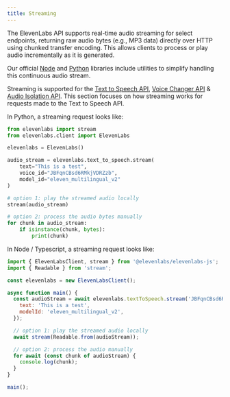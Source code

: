 ```yaml
---
title: Streaming
---
```


The ElevenLabs API supports real-time audio streaming for select endpoints, returning raw audio bytes (e.g., MP3 data) directly over HTTP using chunked transfer encoding. This allows clients to process or play audio incrementally as it is generated.

Our official [Node](https://github.com/elevenlabs/elevenlabs-js) and [Python](https://github.com/elevenlabs/elevenlabs-python) libraries include utilities to simplify handling this continuous audio stream.

Streaming is supported for the [Text to Speech API](/docs/api-reference/streaming), [Voice Changer API](/docs/api-reference/speech-to-speech-streaming) & [Audio Isolation API](/docs/api-reference/audio-isolation-stream). This section focuses on how streaming works for requests made to the Text to Speech API.

In Python, a streaming request looks like:

```python
from elevenlabs import stream
from elevenlabs.client import ElevenLabs

elevenlabs = ElevenLabs()

audio_stream = elevenlabs.text_to_speech.stream(
    text="This is a test",
    voice_id="JBFqnCBsd6RMkjVDRZzb",
    model_id="eleven_multilingual_v2"
)

# option 1: play the streamed audio locally
stream(audio_stream)

# option 2: process the audio bytes manually
for chunk in audio_stream:
    if isinstance(chunk, bytes):
        print(chunk)
```

In Node / Typescript, a streaming request looks like:

```javascript maxLines=0
import { ElevenLabsClient, stream } from '@elevenlabs/elevenlabs-js';
import { Readable } from 'stream';

const elevenlabs = new ElevenLabsClient();

async function main() {
  const audioStream = await elevenlabs.textToSpeech.stream('JBFqnCBsd6RMkjVDRZzb', {
    text: 'This is a test',
    modelId: 'eleven_multilingual_v2',
  });

  // option 1: play the streamed audio locally
  await stream(Readable.from(audioStream));

  // option 2: process the audio manually
  for await (const chunk of audioStream) {
    console.log(chunk);
  }
}

main();
```
